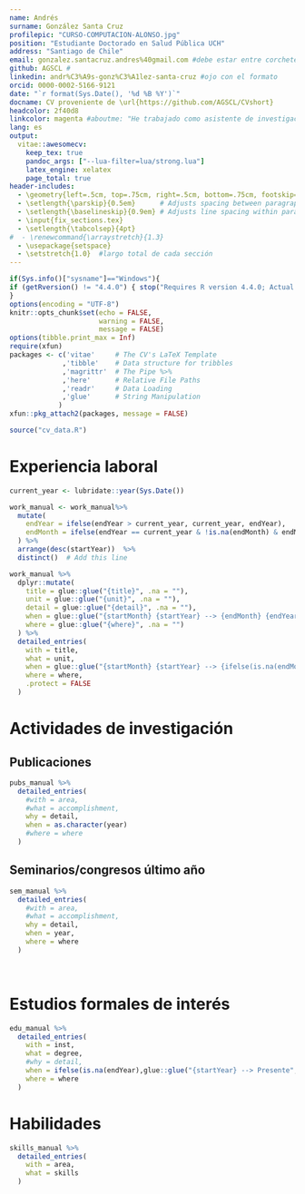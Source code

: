 ```yaml
---
name: Andrés
surname: González Santa Cruz 
profilepic: "CURSO-COMPUTACION-ALONSO.jpg"
position: "Estudiante Doctorado en Salud Pública UCH"
address: "Santiago de Chile" 
email: gonzalez.santacruz.andres%40gmail.com #debe estar entre corchetes sino da error
github: AGSCL #
linkedin: andr%C3%A9s-gonz%C3%A1lez-santa-cruz #ojo con el formato
orcid: 0000-0002-5166-9121 
date: "`r format(Sys.Date(), '%d %B %Y')`"
docname: CV proveniente de \url{https://github.com/AGSCL/CVshort}
headcolor: 2f40d8
linkcolor: magenta #aboutme: "He trabajado como asistente de investigación aplicando técnicas de análisis de datos. Mis áreas de interés son el estudio de políticas públicas sobre tratamiento de drogas, factores de riesgo psicosociales y metodologías de investigación cuantitativas. Este currículo fue compilado en código."
lang: es
output: 
  vitae::awesomecv:
    keep_tex: true
    pandoc_args: ["--lua-filter=lua/strong.lua"] 
    latex_engine: xelatex
    page_total: true
header-includes:
  - \geometry{left=.5cm, top=.75cm, right=.5cm, bottom=.75cm, footskip=0.5cm}
  - \setlength{\parskip}{0.5em}      # Adjusts spacing between paragraphs
  - \setlength{\baselineskip}{0.9em} # Adjusts line spacing within paragraphs
  - \input{fix_sections.tex}
  - \setlength{\tabcolsep}{4pt}
#  - \renewcommand{\arraystretch}{1.3}
  - \usepackage{setspace}
  - \setstretch{1.0}  #largo total de cada sección
---
```


```r
if(Sys.info()["sysname"]=="Windows"){
if (getRversion() != "4.4.0") { stop("Requires R version 4.4.0; Actual: ", getRversion()) }
}
options(encoding = "UTF-8")
knitr::opts_chunk$set(echo = FALSE,
                      warning = FALSE,
                      message = FALSE)
options(tibble.print_max = Inf)
require(xfun)
packages <- c('vitae'     # The CV's LaTeX Template
             ,'tibble'    # Data structure for tribbles
             ,'magrittr'  # The Pipe %>%
             ,'here'      # Relative File Paths
             ,'readr'     # Data Loading
             ,'glue'      # String Manipulation
            )
xfun::pkg_attach2(packages, message = FALSE)

source("cv_data.R")

```

# Experiencia laboral
\fontsize{9pt}{1.1em}\color{text}\renewcommand{\arraystretch}{1.5}\setstretch{1.15}
```r
current_year <- lubridate::year(Sys.Date())

work_manual <- work_manual%>% 
  mutate(
    endYear = ifelse(endYear > current_year, current_year, endYear),
    endMonth = ifelse(endYear == current_year & !is.na(endMonth) & endMonth > lubridate::month(Sys.Date()), "", endMonth)
  ) %>% 
  arrange(desc(startYear))  %>%
  distinct()  # Add this line

work_manual %>%
  dplyr::mutate(
    title = glue::glue("{title}", .na = ""),
    unit = glue::glue("{unit}", .na = ""),
    detail = glue::glue("{detail}", .na = ""),
    when = glue::glue("{startMonth} {startYear} --> {endMonth} {endYear}", .na = ""),
    where = glue::glue("{where}", .na = "")
  ) %>%
  detailed_entries(
    with = title,
    what = unit,
    when = glue::glue("{startMonth} {startYear} --> {ifelse(is.na(endMonth) | endMonth == '', '', endMonth)} {endYear}"),
    where = where,
    .protect = FALSE
  )
```

# Actividades de investigación

## Publicaciones
\renewcommand{\arraystretch}{1}\setstretch{1}
```r
pubs_manual %>%
  detailed_entries(
    #with = area,
    #what = accomplishment,
    why = detail,
    when = as.character(year)
    #where = where
  )
```

## Seminarios/congresos último año

```r
sem_manual %>%
  detailed_entries(
    #with = area,
    #what = accomplishment,
    why = detail,
    when = year,
    where = where
  )
```

<br>

\vspace{0.4cm}

# Estudios formales de interés
\renewcommand{\arraystretch}{1.5}\setstretch{1.15}
```r
edu_manual %>%
  detailed_entries(
    with = inst,
    what = degree,
    #why = detail,
    when = ifelse(is.na(endYear),glue::glue("{startYear} --> Presente",.na = ""),glue::glue("{startYear} --> {endYear}",.na = "")),
    where = where
  )
```

\vspace{0.4cm}

# Habilidades
\renewcommand{\arraystretch}{1.5}\setstretch{1.15}
```r
skills_manual %>%
  detailed_entries(
    with = area,
    what = skills
  )
```

<br><br>

\vspace{0.5cm}
\fontsize{8pt}{10pt}\selectfont\bfseries\color{text}
\subsection{Revisor de artículos en revistas científicas}
\vspace{-0.3cm}
\begin{footnotesize}\textcolor{lightgray}{
American Journal of Preventive Medicine, International Journal of Workplace Health Management, Psicoperspectivas, Revista Universidad y Salud, Quaderns de Psicologia, Medwave, Addiction, Health Policy and Technology.}
\end{footnotesize}

\vspace{0.3cm}
\fontsize{8pt}{10pt}\selectfont\bfseries\color{text}
\subsection{Otras afiliaciones}
\vspace{-0.3cm}
\begin{footnotesize}\textcolor{lightgray}{
Society for Epidemiologic Research: Clearfield, UT, US; 2023- ; Miembro\\
Grupo de Ciencia de Datos y Salud Pública, Escuela de Salud Pública, Santiago, Chile; Miembro}
\end{footnotesize}
